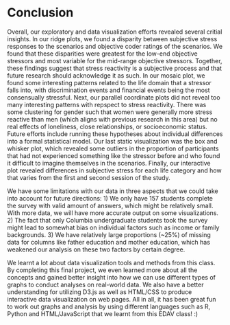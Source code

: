 # Conclusion

Overall, our exploratory and data visualization efforts revealed several critial insights. In our ridge plots, we found a disparity between subjective stress responses to the scenarios and objective coder ratings of the scenarios. We found that these disparities were greatest for the low-end objective stressors and most variable for the mid-range objective stressors. Together, these findings suggest that stress reactivity is a subjective process and that future research should acknowledge it as such. In our mosaic plot, we found some interesting patterns related to the life domain that a stressor falls into, with discrimination events and financial events being the most consensually stressful. Next, our parallel coordinate plots did not reveal too many interesting patterns with repspect to stress reactivity. There was some clustering for gender such that women were generally more stress reactive than men (which aligns with previous research in this area) but no real effects of loneliness, close relationships, or socioeconomic status. Future efforts include running these hypotheses about individual differences into a formal statistical model. Our last static visualization was the box and whisker plot, which revealed some outliers in the proportion of participants that had not experienced something like the stressor before and who found it difficult to imagine themselves in the scenarios. Finally, our interactive plot revealed differences in subjective stress for each life category and how that varies from the first and second session of the study.

We have some limitations with our data in three aspects that we could take into account for future directions: 
1) We only have 157 students complete the survey with valid amount of answers, which might be relatively small. With more data, we will have more accurate output on some visualizations. 
2) The fact that only Columbia undergraduate students took the survey might lead to somewhat bias on individual factors such as income or family backgrounds. 
3) We have relatively large proportions (~25%) of missing data for columns like father education and mother education, which has weakened our analysis on these two factors by certain degree.

We learnt a lot about data visualization tools and methods from this class. By completing this final project, we even learned more about all the concepts and gained better insight into how we can use different types of graphs to conduct analyses on real-world data. We also have a better understanding for utilizing D3.js as well as HTML/CSS to produce interactive data visualization on web pages. All in all, it has been great fun to work out graphs and analysis by using different languages such as R, Python and HTML/JavaScript that we learnt from this EDAV class! :)
